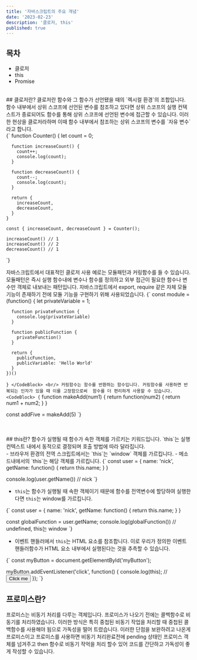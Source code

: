 ```yaml
---
title: '자바스크립트의 주요 개념'
date: '2023-02-23'
description: '클로저, this'
published: true
---
```



## 목차
- 클로저
- this
- Promise

<br/>
## 클로저란?
클로저란 함수와 그 함수가 선언됐을 때의 `렉시컬 환경`의 조합입니다.
함수 내부에서 상위 스코프에 선언된 변수를 참조하고 있다면 상위 스코프의 실행 컨텍스트가 종료되어도
함수를 통해 상위 스코프에 선언된 변수에 접근할 수 있습니다. 이러한 현상을 클로저라하며
이때 함수 내부에서 참조하는 상위 스코프의 변수를 `자유 변수`라고 합니다. 
<br/>

<CodeBlock>
{`
    function Counter() {
      let count = 0;

      function increaseCount() {
        count++;
        console.log(count);
      }

      function decreaseCount() {
        count--;
        console.log(count);
      }

      return {
        increaseCount,
        decreaseCount,
      }
    }

    const { increaseCount, decreaseCount } = Counter();

    increaseCount() // 1
    increaseCount() // 2
    decreaseCount() // 1  
`}
</CodeBlock>

자바스크립트에서 대표적인 클로저 사용 예로는 모듈패턴과 커링함수를 들 수 있습니다.
<br/>
모듈패턴은 즉시 실행 함수내에 변수나 함수를 정의하고 
외부 접근이 필요한 함수나 변수만 객체로 내보내는 패턴입니다. 자바스크립트에서 export, require 같은 자체 모듈 기능이 존재하기 전에 
모듈 기능을 구현하기 위해 사용되었습니다.
<CodeBlock>
{`
    const module = (function() {
      let privateVariable = 1;
      
      function privateFunction {
        console.log(privateVariable)
      }

      function publicFunction {
        privateFunction()
      }

      return {
        publicFunction,
        publicVariable: 'Hello World'
      }
    })()
`}
</CodeBlock>
<br/>
커링함수는 함수를 반환하는 함수입니다. 커링함수를 사용하면 반복되는 인자가 있을 때 이를 고정함으로써 
함수를 더 편리하게 사용할 수 있습니다.
<CodeBlock>
{`
   function makeAdd(num1) {
      return function(num2) {
        return num1 + num2;
      }
   }

   const addFive = makeAdd(5)
`}
</CodeBlock>

<br/>
<br/>
## this란?
함수가 실행될 때 함수가 속한 객체를 가르키는 키워드입니다. `this`는 실행 컨텍스트 내에서 동적으로 결정되며
호출 방법에 따라 달라집니다.
<br/>
- 브라우저 환경의 전역 스크립트에서는 `this`는 `window` 객체를 가르킵니다.
- 메소드내에서의 `this`는 해당 객체를 가르킵니다.
<CodeBlock>
{`
   const user = {
      name: 'nick',
      getName: function() {
        return this.name;
      }
   }

   console.log(user.getName()) // nick
`}
</CodeBlock>
- `this`는 함수가 실행될 때 속한 객체이기 때문에 함수를 전역변수에 할당하여 실행한다면 `this`는 window를 가르킵니다.

<CodeBlock>
{`
   const user = {
      name: 'nick',
      getName: function() {
        return this.name;
      }
   }

   const globalFunction = user.getName;
   console.log(globalFunction()) // undefined, this는 window
`}
</CodeBlock>
- 이벤트 핸들러에서 `this`는 HTML 요소를 참조합니다. 이로 우리가 정의한 이벤트 핸들러함수가 HTML 요소 내부에서 실행된다는 것을 추측할 수 있습니다.

<CodeBlock>
{`
  const myButton = document.getElementById('myButton');

  myButton.addEventListener('click', function() {
    console.log(this); // <button id="myButton">Click me</button>
  });
`}
</CodeBlock>

## 프로미스란?
프로미스는 비동기 처리를 다루는 객체입니다. 프로미스가 나오기 전에는 콜백함수로 비동기를 처리하였습니다.
이러한 방식은 특히 중첩된 비동기 작업을 처리할 때 중첩된 콜백함수를 사용해야 됨으로 가독성을 떨어 트렸습니다.
이러한 단점을 보완하려고 나온게 프로미스이고
프로미스를 사용하면 비동기 처리완료전에 pending 상태인 프로미스 객체를 넘겨주고 then 함수로 비동기 작억을 처리 할수 있어
코드를 간단하고 가독성이 좋게 작성할 수 있습니다. 

